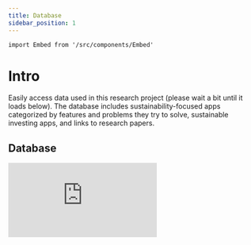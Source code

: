 ```yaml
---
title: Database
sidebar_position: 1
---
```





````mdx-code-block
import Embed from '/src/components/Embed'
````

# Intro

Easily access data used in this research project (please wait a bit
until it loads below). The database includes sustainability-focused apps
categorized by features and problems they try to solve, sustainable
investing apps, and links to research papers.

## Database

<Embed src="https://airtable.com/embed/shr4SJcuhnfPBKLXo?backgroundColor=red" text="Loading Database..." />
